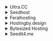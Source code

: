 <details><summary>Ultra.CC</summary>

- Host: `<hostname>.usbx.me`
- Port: `DAEMON_PORT`
- TLS: Enabled
- Username: `<username>`
- Password: `<password>`

</details>

<details><summary>Seedhost</summary>

- Host: `<hostname>.seedhost.eu`
- Port: `DAEMON_PORT`
- TLS: `Enabled`
- Username: `<username>`
- Password: `<password>`

</details>

<details><summary>Feralhosting</summary>


```shell
# Grab credentials via SSH
printf "10.0.0.1\n$(hostname -f)\n$(whoami)\n$(sed -rn 's/(.*)"daemon_port": (.*),/\2/p' ~/.config/deluge/core.conf)\n$(sed -rn "s/$(whoami):(.*):(.*)/\1/p" ~/.config/deluge/auth)\n"
```

- Host: `<hostname>.feralhosting.com`
- Port: `DAEMON_PORT`
- TLS: Enabled
- Username: `<username>`
- Password: `<password>`

</details>

<details><summary>Hostingby.design</summary>

```shell
# Bind to 0.0.0.0 to enable remote connections
box stop deluge-web
sed -i 's/127.0.0.1/0.0.0.0/g' ~/.config/deluge/web.conf
box start deluge-web
```

- Host: `<hostname>.itsby.design`
- Port: `DAEMON_PORT`
- TLS: Enabled
- Username: `<username>`
- Password: `<password>`

</details>

<details><summary>Bytesized Hosting</summary>

- Host: `<username><hostname>.bysh.me`
- Port: `DAEMON_PORT`
- TLS: Enabled
- Username: `<username>`
- Password: `<password>`

</details>

<details><summary>Seedit4.me</summary>

- Host: localhost
- Port: `DAEMON_PORT`
- TLS: disabled
- Username: `seedit4me`
- Password: `<your slot password>`

</details>